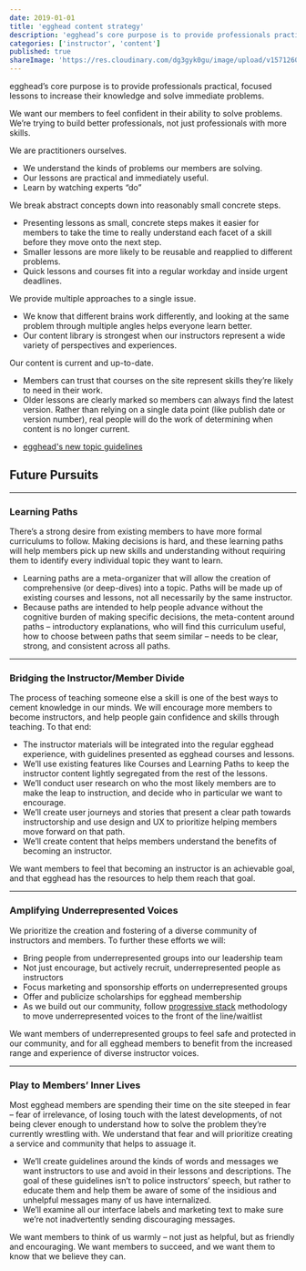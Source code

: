 ```yaml
---
date: 2019-01-01
title: 'egghead content strategy'
description: 'egghead’s core purpose is to provide professionals practical, focused lessons to increase their knowledge and solve immediate problems.'
categories: ['instructor', 'content']
published: true
shareImage: 'https://res.cloudinary.com/dg3gyk0gu/image/upload/v1571260698/og-image-assets/share_image_screencasting.png'
---
```


egghead’s core purpose is to provide professionals practical, focused lessons to increase their knowledge and solve immediate problems.

We want our members to feel confident in their ability to solve problems. We’re trying to build better professionals, not just professionals with more skills.

We are practitioners ourselves.

- We understand the kinds of problems our members are solving.
- Our lessons are practical and immediately useful.
- Learn by watching experts “do”

We break abstract concepts down into reasonably small concrete steps.

- Presenting lessons as small, concrete steps makes it easier for members to take the time to really understand each facet of a skill before they move onto the next step.
- Smaller lessons are more likely to be reusable and reapplied to different problems.
- Quick lessons and courses fit into a regular workday and inside urgent deadlines.

We provide multiple approaches to a single issue.

- We know that different brains work differently, and looking at the same problem through multiple angles helps everyone learn better.
- Our content library is strongest when our instructors represent a wide variety of perspectives and experiences.

Our content is current and up-to-date.

- Members can trust that courses on the site represent skills they’re likely to need in their work.
- Older lessons are clearly marked so members can always find the latest version. Rather than relying on a single data point (like publish date or version number), real people will do the work of determining when content is no longer current.

* [egghead's new topic guidelines](/instructor/style-guide/new-topic-guidelines)


## Future Pursuits
----------
### Learning Paths

There’s a strong desire from existing members to have more formal curriculums to follow. Making decisions is hard, and these learning paths will help members pick up new skills and understanding without requiring them to identify every individual topic they want to learn. 


- Learning paths are a meta-organizer that will allow the creation of comprehensive (or deep-dives) into a topic. Paths will be made up of existing courses and lessons, not all necessarily by the same instructor.
- Because paths are intended to help people advance without the cognitive burden of making specific decisions, the meta-content around paths – introductory explanations, who will find this curriculum useful, how to choose between paths that seem similar – needs to be clear, strong, and consistent across all paths.


----------
### Bridging the Instructor/Member Divide

The process of teaching someone else a skill is one of the best ways to cement knowledge in our minds. We will encourage more members to become instructors, and help people gain confidence and skills through teaching. To that end:


- The instructor materials will be integrated into the regular egghead experience, with guidelines presented as egghead courses and lessons.
- We’ll use existing features like Courses and Learning Paths to keep the instructor content lightly segregated from the rest of the lessons.
- We’ll conduct user research on who the most likely members are to make the leap to instruction, and decide who in particular we want to encourage.
- We’ll create user journeys and stories that present a clear path towards instructorship and use design and UX to prioritize helping members move forward on that path.
- We’ll create content that helps members understand the benefits of becoming an instructor.

We want members to feel that becoming an instructor is an achievable goal, and that egghead has the resources to help them reach that goal.


----------
### Amplifying Underrepresented Voices

We prioritize the creation and fostering of a diverse community of instructors and members. To further these efforts we will:


- Bring people from underrepresented groups into our leadership team
- Not just encourage, but actively recruit, underrepresented people as instructors
- Focus marketing and sponsorship efforts on underrepresented groups
- Offer and publicize scholarships for egghead membership
- As we build out our community, follow [progressive stack](https://en.wikipedia.org/wiki/Progressive_stack) methodology to move underrepresented voices to the front of the line/waitlist

We want members of underrepresented groups to feel safe and protected in our community, and for all egghead members to benefit from the increased range and experience of diverse  instructor voices.


----------
### Play to Members’ Inner Lives

Most egghead members are spending their time on the site steeped in fear – fear of irrelevance, of losing touch with the latest developments, of not being clever enough to understand how to solve the problem they’re currently wrestling with.  We understand that fear and will prioritize creating a service and community that helps to assuage it.


- We’ll create guidelines around the kinds of words and messages we want instructors to use and avoid in their lessons and descriptions. The goal of these guidelines isn’t to police instructors’ speech, but rather to educate them and help them be aware of some of the insidious and unhelpful messages many of us have internalized.
- We’ll examine all our interface labels and marketing text to make sure we’re not inadvertently sending discouraging messages.

We want members to think of us warmly – not just as helpful, but as friendly and encouraging. We want members to succeed, and we want them to know that we believe they can.


